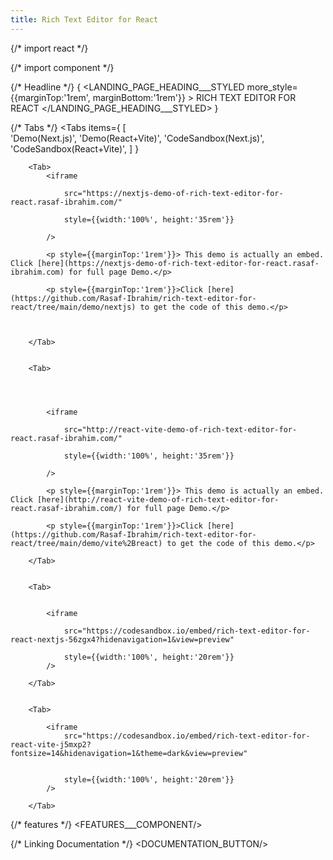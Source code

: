```yaml
---
title: Rich Text Editor for React
---
```


{/* import react */}

{/* import component */}



{/* Headline */}
{
    <LANDING_PAGE_HEADING___STYLED 
       more_style={{marginTop:'1rem', marginBottom:'1rem'}}
    >
      RICH TEXT EDITOR FOR REACT
    </LANDING_PAGE_HEADING___STYLED>
}



{/* Tabs */}
<Tabs items={
    [  
        'Demo(Next.js)', 
        'Demo(React+Vite)',
        'CodeSandbox(Next.js)', 
        'CodeSandbox(React+Vite)', 
    ]
}

>

        <Tab>
            <iframe

                src="https://nextjs-demo-of-rich-text-editor-for-react.rasaf-ibrahim.com/"

                style={{width:'100%', height:'35rem'}}
                
            />

            <p style={{marginTop:'1rem'}}> This demo is actually an embed. Click [here](https://nextjs-demo-of-rich-text-editor-for-react.rasaf-ibrahim.com) for full page Demo.</p>

            <p style={{marginTop:'1rem'}}>Click [here](https://github.com/Rasaf-Ibrahim/rich-text-editor-for-react/tree/main/demo/nextjs) to get the code of this demo.</p>



        </Tab>


        <Tab>

        


            <iframe

                src="http://react-vite-demo-of-rich-text-editor-for-react.rasaf-ibrahim.com/"

                style={{width:'100%', height:'35rem'}}
                
            />

            <p style={{marginTop:'1rem'}}> This demo is actually an embed. Click [here](http://react-vite-demo-of-rich-text-editor-for-react.rasaf-ibrahim.com/) for full page Demo.</p>

            <p style={{marginTop:'1rem'}}>Click [here](https://github.com/Rasaf-Ibrahim/rich-text-editor-for-react/tree/main/demo/vite%2Breact) to get the code of this demo.</p>

        </Tab>


        <Tab>


            <iframe

                src="https://codesandbox.io/embed/rich-text-editor-for-react-nextjs-56zgx4?hidenavigation=1&view=preview"

                style={{width:'100%', height:'20rem'}}
            />

        </Tab>


        <Tab>

            <iframe
                src="https://codesandbox.io/embed/rich-text-editor-for-react-vite-j5mxp2?fontsize=14&hidenavigation=1&theme=dark&view=preview"


                style={{width:'100%', height:'20rem'}}
            />

        </Tab>


</Tabs>








{/* features */}
<FEATURES___COMPONENT/>



{/* Linking Documentation */}
<DOCUMENTATION_BUTTON/>

